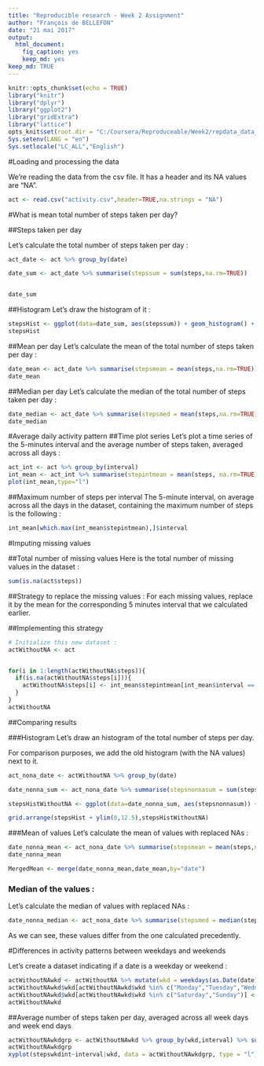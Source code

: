 ---
title: "Reproducible research - Week 2 Assignment"
author: "François de BELLEFON"
date: "21 mai 2017"
output: 
  html_document: 
    fig_caption: yes
    keep_md: yes
keep_md: TRUE
---

```{r setup, include=FALSE}
knitr::opts_chunk$set(echo = TRUE)
library("knitr")
library("dplyr")
library("ggplot2")
library("gridExtra")
library("lattice")
opts_knit$set(root.dir = "C:/Coursera/Reproduceable/Week2/repdata_data_activity")
Sys.setenv(LANG = "en")
Sys.setlocale("LC_ALL","English")
```

#Loading and processing the data

We're reading the data from the csv file. It has a header and its NA values are "NA".
```{r LoadingData}
act <- read.csv("activity.csv",header=TRUE,na.strings = "NA")
```

#What is mean total number of steps taken per day?

##Steps taken per day

Let's calculate the total number of steps taken per day :

```{r TotalSteps}
act_date <- act %>% group_by(date)

date_sum <- act_date %>% summarise(stepssum = sum(steps,na.rm=TRUE)) 


date_sum
```
##Histogram
Let's draw the histogram of it :
```{r TotalStepsHistogram}
stepsHist <- ggplot(data=date_sum, aes(stepssum)) + geom_histogram() + xlab("Number of steps") + ggtitle("Histogram of the total number of steps taken each day")
stepsHist
```

##Mean per day
Let's calculate the mean of the total number of steps taken per day :

```{r MeanTotalSteps}
date_mean <- act_date %>% summarise(stepsmean = mean(steps,na.rm=TRUE)) 
date_mean
```

##Median per day
Let's calculate the median of the total number of steps taken per day :
```{r MedianTotalSteps}
date_median <- act_date %>% summarise(stepsmed = mean(steps,na.rm=TRUE)) 
date_median
```

#Average daily activity pattern
##Time plot series
Let's plot a time series of the 5-minutes interval and the average number of steps taken, averaged across all days :
```{r DailyActivityPatternPlot}
act_int <- act %>% group_by(interval)
int_mean <- act_int %>% summarise(stepintmean = mean(steps, na.rm=TRUE))
plot(int_mean,type="l")
```
##Maximum number of steps per interval
The 5-minute interval, on average across all the days in the dataset, containing the maximum number of steps is the following :

```{r Max5MinInterval}
int_mean[which.max(int_mean$stepintmean),]$interval
```

#Imputing missing values

##Total number of missing values
Here is the total number of missing values in the dataset :
```{r TotalMissingValues}
sum(is.na(act$steps))
```

##Strategy to replace the missing values :
For each missing values, replace it by the mean for the corresponding 5 minutes interval that we calculated earlier.


##Implementing this strategy
```{r ReplacingMissingValues}
# Initialize this new dataset :
actWithoutNA <- act


for(i in 1:length(actWithoutNA$steps)){
  if(is.na(actWithoutNA$steps[i])){
    actWithoutNA$steps[i] <- int_mean$stepintmean[int_mean$interval == actWithoutNA$interval[i]]
  }
}
actWithoutNA
```

##Comparing results

###Histogram
Let's draw an histogram of the total number of steps per day.

For comparison purposes, we add the old histogram (with the NA values) next to it.
```{r TotalNumberHistogram}
act_nona_date <- actWithoutNA %>% group_by(date)

date_nonna_sum <- act_nona_date %>% summarise(stepsnonnasum = sum(steps,na.rm=TRUE)) 

stepsHistWithoutNA <- ggplot(data=date_nonna_sum, aes(stepsnonnasum)) + geom_histogram() + xlab("Number of steps") + ggtitle("Histogram of the total number of steps taken each day", subtitle = "NA replaced")

grid.arrange(stepsHist + ylim(0,12.5),stepsHistWithoutNA)
```


###Mean of values
Let's calculate the mean of values with replaced NAs :
```{r MeanWithoutNA}
date_nonna_mean <- act_nona_date %>% summarise(stepsmean = mean(steps,na.rm=TRUE)) 
date_nonna_mean
```


```{r MeanComparison}
MergedMean <- merge(date_nonna_mean,date_mean,by="date")
```




### Median of the values :
Let's calculate the median of values with replaced NAs :
```{r MedianWithoutNA}
date_nonna_median <- act_nona_date %>% summarise(stepsmed = median(steps,na.rm=TRUE))

```




As we can see, these values differ from the one calculated precedently.



#Differences in activity patterns between weekdays and weekends


Let's create a dataset indicating if a date is a weekday or weekend :
```{r WeekDayWeekEnd}
actWithoutNAwkd <- actWithoutNA %>% mutate(wkd = weekdays(as.Date(date)))
actWithoutNAwkd$wkd[actWithoutNAwkd$wkd %in% c("Monday","Tuesday","Wednesday","Thursday","Friday")] <- "weekday"
actWithoutNAwkd$wkd[actWithoutNAwkd$wkd %in% c("Saturday","Sunday")] <- "weekend"
actWithoutNAwkd
```

##Average number of steps taken per day, averaged across all week days and week end days
```{r ComparisonWeekDaysWeekEnd}
actWithoutNAwkdgrp <- actWithoutNAwkd %>% group_by(wkd,interval) %>% summarise(stepswkdint = sum(steps,na.rm=TRUE))
actWithoutNAwkdgrp
xyplot(stepswkdint~interval|wkd, data = actWithoutNAwkdgrp, type = "l")
```